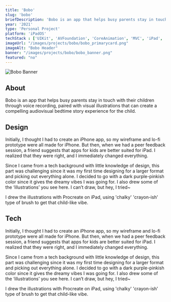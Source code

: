 ```yaml
---
title: 'Bobo'
slug: 'bobo'
briefDescription: 'Bobo is an app that helps busy parents stay in touch with their children through voice recording, paired with visual illustrations.'
year: '2021'
type: 'Personal Project'
platform: 'iPadOS'
techStack : ['UIKit', 'AVFoundation', 'CoreAnimation', 'MVC', 'iPad', 'CoreData']
imageUrl: "/images/projects/bobo/bobo_primarycard.png"
imageAlt: "Bobo Header"
banner: "/images/projects/bobo/bobo_banner.png"
featured: "no"
---
```


<Image
    alt="Bobo Banner"
    src="/images/projects/bobo/bobo_banner.png"
    width={1920}
    height={1101}
  />

## About
Bobo is an app that helps busy parents stay in touch with their children through voice recording, paired with visual illustrations that can create a compelling audiovisual bedtime story experience for the child.

## Design
Initially, I thought I had to create an iPhone app, so my wireframe and lo-fi prototype were all made for iPhone. But then, when we had a peer feedback session, a friend suggests that apps for kids are better suited for iPad. I realized that they were right, and I immediately changed everything.

Since I came from a tech background with little knowledge of design, this part was challenging since it was my first time designing for a larger format and picking out everything alone. I decided to go with a dark purple-pinkish color since it gives the dreamy vibes I was going for. I also drew some of the ‘illustrations’ you see here. I can’t draw, but hey, I tried~

I drew the illustrations with Procreate on iPad, using 'chalky' 'crayon-ish' type of brush to get that child-like vibe.

## Tech
Initially, I thought I had to create an iPhone app, so my wireframe and lo-fi prototype were all made for iPhone. But then, when we had a peer feedback session, a friend suggests that apps for kids are better suited for iPad. I realized that they were right, and I immediately changed everything.

Since I came from a tech background with little knowledge of design, this part was challenging since it was my first time designing for a larger format and picking out everything alone. I decided to go with a dark purple-pinkish color since it gives the dreamy vibes I was going for. I also drew some of the ‘illustrations’ you see here. I can’t draw, but hey, I tried~

I drew the illustrations with Procreate on iPad, using 'chalky' 'crayon-ish' type of brush to get that child-like vibe.